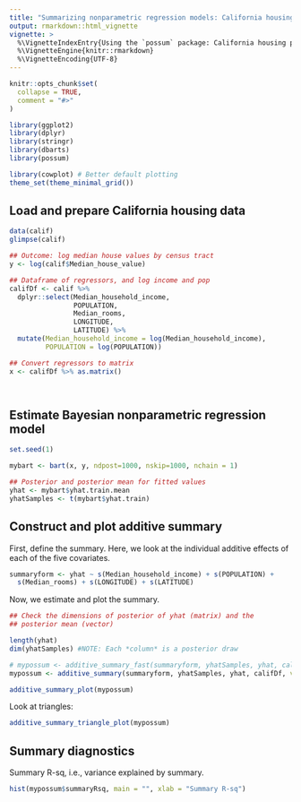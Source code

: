 ```yaml
---
title: "Summarizing nonparametric regression models: California housing price example"
output: rmarkdown::html_vignette
vignette: >
  %\VignetteIndexEntry{Using the `possum` package: California housing price example}
  %\VignetteEngine{knitr::rmarkdown}
  %\VignetteEncoding{UTF-8}
---
```


```r
knitr::opts_chunk$set(
  collapse = TRUE,
  comment = "#>"
)
```

```r
library(ggplot2)
library(dplyr)
library(stringr)
library(dbarts)
library(possum)

library(cowplot) # Better default plotting
theme_set(theme_minimal_grid())

```

## Load and prepare California housing data

```r
data(calif)
glimpse(calif)

## Outcome: log median house values by census tract
y <- log(calif$Median_house_value) 

## Dataframe of regressors, and log income and pop
califDf <- calif %>%
  dplyr::select(Median_household_income,
                POPULATION,
                Median_rooms,
                LONGITUDE,
                LATITUDE) %>%
  mutate(Median_household_income = log(Median_household_income),
         POPULATION = log(POPULATION))

## Convert regressors to matrix
x <- califDf %>% as.matrix()




```

## Estimate Bayesian nonparametric regression model

```r

set.seed(1)

mybart <- bart(x, y, ndpost=1000, nskip=1000, nchain = 1)

## Posterior and posterior mean for fitted values
yhat <- mybart$yhat.train.mean
yhatSamples <- t(mybart$yhat.train)


```

## Construct and plot additive summary

First, define the summary. Here, we look at the individual additive effects of
each of the five covariates.

```r
summaryform <- yhat ~ s(Median_household_income) + s(POPULATION) +
  s(Median_rooms) + s(LONGITUDE) + s(LATITUDE)

```

Now, we estimate and plot the summary.

```r
## Check the dimensions of posterior of yhat (matrix) and the
## posterior mean (vector)

length(yhat)
dim(yhatSamples) #NOTE: Each *column* is a posterior draw

# mypossum <- additive_summary_fast(summaryform, yhatSamples, yhat, califDf, verbose=TRUE)
mypossum <- additive_summary(summaryform, yhatSamples, yhat, califDf, verbose=TRUE)

additive_summary_plot(mypossum)

```

Look at triangles:

```r

additive_summary_triangle_plot(mypossum)

```


## Summary diagnostics

Summary R-sq, i.e., variance explained by summary.  

```r
hist(mypossum$summaryRsq, main = "", xlab = "Summary R-sq")
```

<!-- comment -->


[possum]: https://www.tandfonline.com/doi/abs/10.1080/10618600.2020.1796684?journalCode=ucgs20
[sw]: https://spencerwoody.github.io/
